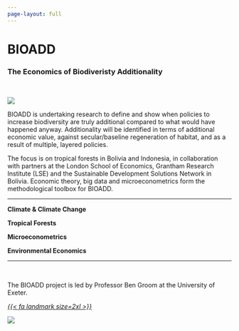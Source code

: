 ```yaml
---
page-layout: full
---
```


# BIOADD
### The Economics of Biodiveristy Additionality

<br />

::: {.grid}

::: {.g-col-12 .g-col-md-5}

![](images/BIOADD_crop_ratio.png){fig-alt="photograph of stacked logs, one of which has the word `sold` spray painted on it"}

:::

::: {.g-col-12 .g-col-md-7}

BIOADD is undertaking research to define and show when policies to increase biodiversity are truly additional compared to what would have happened anyway. Additionality will be identified in terms of additional economic value, against secular/baseline regeneration of habitat, and as a result of multiple, layered policies. 

The focus is on tropical forests in Bolivia and Indonesia, in collaboration with partners at the London School of Economics, Grantham Research Institute (LSE) and the Sustainable Development Solutions Network in Bolivia. Economic theory, big data and microeconometrics form the methodological toolbox for BIOADD.

:::

:::

<hr />

::: {.grid}

::: {.g-col-6 .g-col-md-3 .text-center}

**Climate & Climate Change**

:::

::: {.g-col-6 .g-col-md-3 .text-center}

**Tropical Forests**

:::

::: {.g-col-6 .g-col-md-3 .text-center}

**Microeconometrics**

:::

::: {.g-col-6 .g-col-md-3 .text-center}

**Environmental Economics**

:::

:::

<hr />

::: {.grid}

::: {.g-col-12 .g-col-md-9}

<br />

The BIOADD project is led by Professor Ben Groom at the University of Exeter.

<div class="text-center">
<a href="https://business-school.exeter.ac.uk/about/people/profile/?web_id=ben_groom"><i>{{< fa landmark size=2xl >}}</i></a>
</div>

:::

::: {.g-col-12 .g-col-md-3}

```{=html}
<img src="https://www.exeter.ac.uk/images/profiles/ben_groom.jpg" class="profile-shape-circle profile-image" >
```

:::


:::
